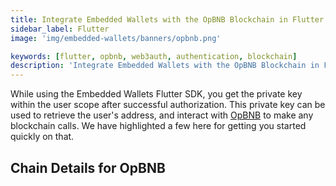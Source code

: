 ```yaml
---
title: Integrate Embedded Wallets with the OpBNB Blockchain in Flutter
sidebar_label: Flutter
image: 'img/embedded-wallets/banners/opbnb.png'

keywords: [flutter, opbnb, web3auth, authentication, blockchain]
description: 'Integrate Embedded Wallets with the OpBNB Blockchain in Flutter | Embedded Wallets'
---
```



While using the Embedded Wallets Flutter SDK, you get the private key within the user scope after successful authorization. This private key can be used to retrieve the user's address, and interact with [OpBNB](https://ethereum.org/) to make any blockchain calls. We have highlighted a few here for getting you started quickly on that.

## Chain Details for OpBNB

<ChainDetailsOpBnb />

<EVMInteraction />
